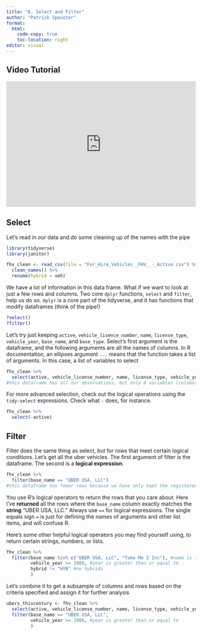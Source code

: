 ```yaml
---
title: "6. Select and Filter"
author: "Patrick Spauster"
format:
  html:
    code-copy: true
    toc-location: right
editor: visual
---
```


## Video Tutorial

```{=html}
<div style="max-width:608px"><div style="position:relative;padding-bottom:66.118421052632%"><iframe id="kaltura_player" src="https://cdnapisec.kaltura.com/p/1674401/sp/167440100/embedIframeJs/uiconf_id/23435151/partner_id/1674401?iframeembed=true&playerId=kaltura_player&entry_id=1_y5zwltx3&flashvars[streamerType]=auto&amp;flashvars[localizationCode]=en&amp;flashvars[sideBarContainer.plugin]=true&amp;flashvars[sideBarContainer.position]=left&amp;flashvars[sideBarContainer.clickToClose]=true&amp;flashvars[chapters.plugin]=true&amp;flashvars[chapters.layout]=vertical&amp;flashvars[chapters.thumbnailRotator]=false&amp;flashvars[streamSelector.plugin]=true&amp;flashvars[EmbedPlayer.SpinnerTarget]=videoHolder&amp;flashvars[dualScreen.plugin]=true&amp;flashvars[LeadWithHLSOnFlash]=true&amp;flashvars[Kaltura.addCrossoriginToIframe]=true&amp;&wid=1_vxdvux1u" width="608" height="402" allowfullscreen webkitallowfullscreen mozAllowFullScreen allow="autoplay *; fullscreen *; encrypted-media *" sandbox="allow-downloads allow-forms allow-same-origin allow-scripts allow-top-navigation allow-pointer-lock allow-popups allow-modals allow-orientation-lock allow-popups-to-escape-sandbox allow-presentation allow-top-navigation-by-user-activation" frameborder="0" title="6. select filter" style="position:absolute;top:0;left:0;width:100%;height:100%"></iframe></div></div>
```
## Select

Let's read in our data and do some cleaning up of the names with the pipe

```r
library(tidyverse)
library(janitor)

fhv_clean <- read_csv(file = "For_Hire_Vehicles__FHV__-_Active.csv") %>% 
  clean_names() %>% 
  rename(hybrid = veh)
```

We have a lot of information in this data frame. What if we want to look at just a few rows and columns. Two core `dplyr` functions, `select` and `filter`, help us do so. `dplyr` is a core part of the tidyverse, and it has functions that modify dataframes (think of the pipe!)

```r
?select()
?filter()
```

Let's try just keeping `active`, `vehicle_lisence_number`, `name`, `license_type`, `vehicle_year`, `base_name`, and `base_type`. Select's first argument is the dataframe, and the following arguments are all the names of columns. In R documentation, an ellipses argument `...` means that the function takes a list of arguments. In this case, a list of variables to select

```r
fhv_clean %>% 
  select(active, vehicle_license_number, name, license_type, vehicle_year, base_name, base_type)
#this dataframe has all our observations, but only 6 variables (columns)
```

For more advanced selection, check out the logical operations using the `tidy-select` expressions. Check what `-` does, for instance.

```r
fhv_clean %>% 
  select(-active)
```

## Filter

Filter does the same thing as select, but for rows that meet certain logical conditions. Let's get all the uber vehicles. The first argument of filter is the dataframe. The second is a **logical expression**.

```r
fhv_clean %>% 
  filter(base_name == "UBER USA, LLC")
#this dataframe has fewer rows because we have only kept the registered Ubers.
```

You use R's logical operators to return the rows that you care about. Here I've **returned** all the rows where the `base_name` column exactly matches the **string** "UBER USA, LLC." Always use `==` for logical expressions. The single equals sign `=` is just for defining the names of arguments and other list items, and will confuse R.

Here's some other helpful logical operators you may find yourself using, to return certain strings, numbers, or lists.

```r
fhv_clean %>% 
  filter(base_name %in% c("UBER USA, LLC", "Take Me 2 Inc"), #name is in the list
         vehicle_year >= 2000, #year is greater than or equal to
         hybrid != "HYB" #no hybrids
         )
```

Let's combine it to get a subsample of columns and rows based on the criteria specified and assign it for further analysis

```r
ubers_thiscentury <- fhv_clean %>% 
  select(active, vehicle_license_number, name, license_type, vehicle_year, base_name, base_type) %>% 
  filter(base_name == "UBER USA, LLC",
         vehicle_year >= 2000, #year is greater than or equal to
         )
  
```
